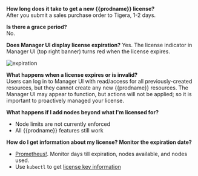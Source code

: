 **How long does it take to get a new {{prodname}} license?**  
   After you submit a sales purchase order to Tigera, 1-2 days.

**Is there a grace period?**  
   No.

**Does Manager UI display license expiration?**
   Yes. The license indicator in Manager UI (top right banner) turns red when the license expires.

   ![expiration](/img/calico-cloud/expiration.png)

**What happens when a license expires or is invalid?**  
   Users can log in to Manager UI with read/access for all previously-created resources, but they cannot create any new {{prodname}} resources. The Manager UI may appear to function, but actions will not be applied; so it is important to proactively managed your license. 

**What happens if I add nodes beyond what I'm licensed for?**

- Node limits are not currently enforced
- All {{prodname}} features still work

**How do I get information about my license? Monitor the expiration date?**  
   - [Prometheus!](/maintenance/monitor/metrics/license-agent). Monitor days till expiration, nodes available, and nodes used.
   - Use `kubectl` to get [license key information](/reference/resources/licensekey#viewing-information-about-your-license-key)